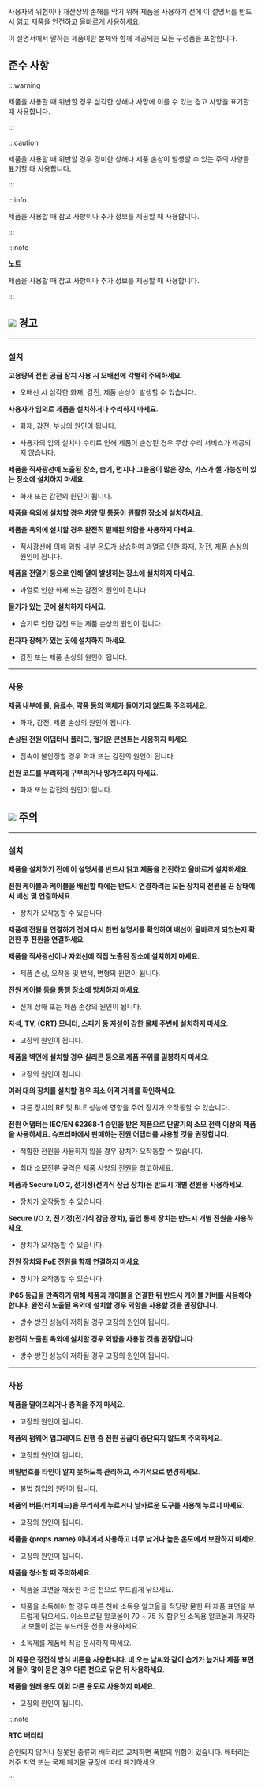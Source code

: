 사용자의 위험이나 재산상의 손해를 막기 위해 제품을 사용하기 전에 이 설명서를 반드시 읽고 제품을 안전하고 올바르게 사용하세요.

이 설명서에서 말하는 제품이란 본체와 함께 제공되는 모든 구성품을 포함합니다.

## 준수 사항

:::warning

제품을 사용할 때 위반할 경우 심각한 상해나 사망에 이를 수 있는 경고 사항을 표기할 때 사용합니다.

:::

:::caution

제품을 사용할 때 위반할 경우 경미한 상해나 제품 손상이 발생할 수 있는 주의 사항을 표기할 때 사용합니다.

:::

:::info

제품을 사용할 때 참고 사항이나 추가 정보를 제공할 때 사용합니다.

:::

:::note

**노트**

제품을 사용할 때 참고 사항이나 추가 정보를 제공할 때 사용합니다.

:::

<div className='page-break' />

## <Image src='/img/common/ico-caution.svg' ico alone /> 경고

---

### 설치

**고용량의 전원 공급 장치 사용 시 오배선에 각별히 주의하세요**.

* 오배선 시 심각한 화재, 감전, 제품 손상이 발생할 수 있습니다.

**사용자가 임의로 제품을 설치하거나 수리하지 마세요**.

* 화재, 감전, 부상의 원인이 됩니다.

* 사용자의 임의 설치나 수리로 인해 제품이 손상된 경우 무상 수리 서비스가 제공되지 않습니다.

**제품을 직사광선에 노출된 장소, 습기, 먼지나 그을음이 많은 장소, 가스가 샐 가능성이 있는 장소에 설치하지 마세요**.

* 화재 또는 감전의 원인이 됩니다.

<Xclude product='corestation_20'>

**제품을 옥외에 설치할 경우 차양 및 통풍이 원활한 장소에 설치하세요**.

**제품을 옥외에 설치할 경우 완전히 밀폐된 외함을 사용하지 마세요**.

* 직사광선에 의해 외함 내부 온도가 상승하여 과열로 인한 화재, 감전, 제품 손상의 원인이 됩니다.

</Xclude>

**제품을 전열기 등으로 인해 열이 발생하는 장소에 설치하지 마세요**.

* 과열로 인한 화재 또는 감전의 원인이 됩니다.

**물기가 있는 곳에 설치하지 마세요**.

* 습기로 인한 감전 또는 제품 손상의 원인이 됩니다.

**전자파 장해가 있는 곳에 설치하지 마세요**.

* 감전 또는 제품 손상의 원인이 됩니다.

---

### 사용

**제품 내부에 물, 음료수, 약품 등의 액체가 들어가지 않도록 주의하세요**.

* 화재, 감전, 제품 손상의 원인이 됩니다.

**손상된 전원 어댑터나 플러그, 헐거운 콘센트는 사용하지 마세요**.

* 접속이 불안정할 경우 화재 또는 감전의 원인이 됩니다.

**전원 코드를 무리하게 구부리거나 망가뜨리지 마세요**.

* 화재 또는 감전의 원인이 됩니다.

<div className='page-break' />

## <Image src='/img/common/ico-warning.svg' ico alone /> 주의

---

### 설치

**제품을 설치하기 전에 이 설명서를 반드시 읽고 제품을 안전하고 올바르게 설치하세요**.

**전원 케이블과 케이블을 배선할 때에는 반드시 연결하려는 모든 장치의 전원을 끈 상태에서 배선 및 연결하세요**.

* 장치가 오작동할 수 있습니다.

**제품에 전원을 연결하기 전에 다시 한번 설명서를 확인하여 배선이 올바르게 되었는지 확인한 후 전원을 연결하세요**.

**제품을 직사광선이나 자외선에 직접 노출된 장소에 설치하지 마세요**.

* 제품 손상, 오작동 및 변색, 변형의 원인이 됩니다.

**전원 케이블 등을 통행 장소에 방치하지 마세요**.

* 신체 상해 또는 제품 손상의 원인이 됩니다.

**자석, TV, (CRT) 모니터, 스피커 등 자성이 강한 물체 주변에 설치하지 마세요**.

* 고장의 원인이 됩니다.

<Include product='bioentry_w2,bioentry_w3,biolite_n2,xpass_2,xpass_d2'>

**제품을 벽면에 설치할 경우 실리콘 등으로 제품 주위를 밀봉하지 마세요**.

* 고장의 원인이 됩니다.

</Include>

<Xclude product='corestation_20'>

**여러 대의 장치를 설치할 경우 최소 이격 거리를 확인하세요**.

* 다른 장치의 RF 및 BLE 성능에 영향을 주어 장치가 오작동할 수 있습니다.

</Xclude>

**전원 어댑터는 IEC/EN 62368-1 승인을 받은 제품으로 단말기의 소모 전력 이상의 제품을 사용하세요. 슈프리마에서 판매하는 전원 어댑터를 사용할 것을 권장합니다**.

* 적합한 전원을 사용하지 않을 경우 장치가 오작동할 수 있습니다.

* 최대 소모전류 규격은 제품 사양의 [전원](product-specifications#specs.power)을 참고하세요.

<Xclude product='corestation_20'>

**제품과 Secure I/O 2, 전기정(전기식 잠금 장치)은 반드시 개별 전원을 사용하세요**.

* 장치가 오작동할 수 있습니다.

</Xclude>

<Include product='secure_io_2'>

**Secure I/O 2, 전기정(전기식 잠금 장치), 출입 통제 장치는 반드시 개별 전원을 사용하세요**.

* 장치가 오작동할 수 있습니다.

</Include>

<Include product='biostation_3,biostation_2a,bioentry_w3,corestation_20'>

**전원 장치와 PoE 전원을 함께 연결하지 마세요**.

* 장치가 오작동할 수 있습니다.

</Include>

<Include product='biostation_3,biostation_2a'>

**IP65 등급을 만족하기 위해 제품과 케이블을 연결한 뒤 반드시 케이블 커버를 사용해야 합니다. 완전히 노출된 옥외에 설치할 경우 외함을 사용할 것을 권장합니다**.

* 방수·방진 성능이 저하될 경우 고장의 원인이 됩니다.

</Include>

<Include product='xpass_2,xpass_d2,bioentry_w3'>

**완전히 노출된 옥외에 설치할 경우 외함을 사용할 것을 권장합니다**.

* 방수·방진 성능이 저하될 경우 고장의 원인이 됩니다.

</Include>

---

### 사용

**제품을 떨어뜨리거나 충격을 주지 마세요**.

* 고장의 원인이 됩니다.

**제품의 펌웨어 업그레이드 진행 중 전원 공급이 중단되지 않도록 주의하세요**.

* 고장의 원인이 됩니다.

<Xclude product='corestation_40,corestation_20,bioentry_w3'>

**비밀번호를 타인이 알지 못하도록 관리하고, 주기적으로 변경하세요**.

* 불법 침입의 원인이 됩니다.

</Xclude>

<Xclude product='bioentry_w3'>

**제품의 버튼(터치패드)을 무리하게 누르거나 날카로운 도구를 사용해 누르지 마세요**.

* 고장의 원인이 됩니다.

</Xclude>

**제품을 {props.name} 이내에서 사용하고 너무 낮거나 높은 온도에서 보관하지 마세요**.

* 고장의 원인이 됩니다.

**제품을 청소할 때 주의하세요**.

* 제품을 표면을 깨끗한 마른 천으로 부드럽게 닦으세요.

* 제품을 소독해야 할 경우 마른 천에 소독용 알코올을 적당량 묻힌 뒤 제품 표면을 부드럽게 닦으세요. 이소프로필 알코올이 70 ~ 75 % 함유된 소독용 알코올과 깨끗하고 보풀이 없는 부드러운 천을 사용하세요.

* 소독제를 제품에 직접 분사하지 마세요.

<Include product='biostation_2,biostation_2a,biostation_a2'>

**이 제품은 정전식 방식 버튼을 사용합니다. 비 오는 날씨와 같이 습기가 높거나 제품 표면에 물이 많이 묻은 경우 마른 천으로 닦은 뒤 사용하세요**.

</Include>

**제품을 원래 용도 이외 다른 용도로 사용하지 마세요**.

* 고장의 원인이 됩니다.

<Xclude product='input_module,output_module,door_module,secure_io_2,corestation_20,door_interface'>

:::note

**RTC 배터리**

승인되지 않거나 잘못된 종류의 배터리로 교체하면 폭발의 위험이 있습니다. 배터리는 거주 지역 또는 국제 폐기물 규정에 따라 폐기하세요.

:::

</Xclude>